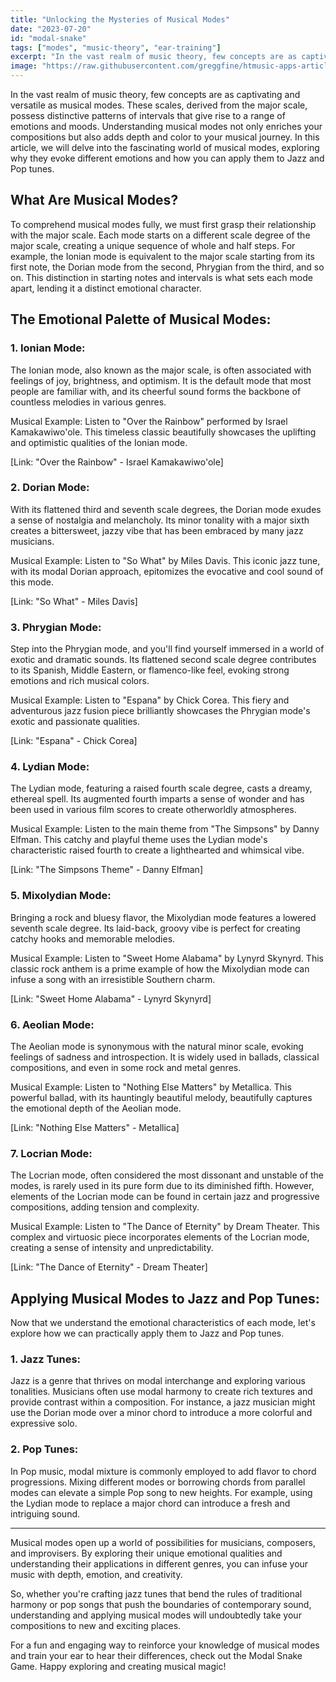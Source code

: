 ```yaml
---
title: "Unlocking the Mysteries of Musical Modes"
date: "2023-07-20"
id: "modal-snake"
tags: ["modes", "music-theory", "ear-training"]
excerpt: "In the vast realm of music theory, few concepts are as captivating and versatile as musical modes. These scales, derived from the major scale, possess distinctive patterns of intervals that give rise to a range of emotions and moods. Understanding musical modes not only enriches your compositions but also adds depth and color to your musical journey. In this article, we will delve into the fascinating world of musical modes, exploring why they evoke different emotions and how you can apply them to Jazz and Pop tunes."
image: "https://raw.githubusercontent.com/greggfine/htmusic-apps-articles/main/Images/modal-snake.png"
---
```


In the vast realm of music theory, few concepts are as captivating and versatile as musical modes. These scales, derived from the major scale, possess distinctive patterns of intervals that give rise to a range of emotions and moods. Understanding musical modes not only enriches your compositions but also adds depth and color to your musical journey. In this article, we will delve into the fascinating world of musical modes, exploring why they evoke different emotions and how you can apply them to Jazz and Pop tunes.

## What Are Musical Modes?

To comprehend musical modes fully, we must first grasp their relationship with the major scale. Each mode starts on a different scale degree of the major scale, creating a unique sequence of whole and half steps. For example, the Ionian mode is equivalent to the major scale starting from its first note, the Dorian mode from the second, Phrygian from the third, and so on. This distinction in starting notes and intervals is what sets each mode apart, lending it a distinct emotional character.

## The Emotional Palette of Musical Modes:

### 1. Ionian Mode:

The Ionian mode, also known as the major scale, is often associated with feelings of joy, brightness, and optimism. It is the default mode that most people are familiar with, and its cheerful sound forms the backbone of countless melodies in various genres.

Musical Example: Listen to "Over the Rainbow" performed by Israel Kamakawiwo'ole. This timeless classic beautifully showcases the uplifting and optimistic qualities of the Ionian mode.

[Link: "Over the Rainbow" - Israel Kamakawiwo'ole]

### 2. Dorian Mode:

With its flattened third and seventh scale degrees, the Dorian mode exudes a sense of nostalgia and melancholy. Its minor tonality with a major sixth creates a bittersweet, jazzy vibe that has been embraced by many jazz musicians.

Musical Example: Listen to "So What" by Miles Davis. This iconic jazz tune, with its modal Dorian approach, epitomizes the evocative and cool sound of this mode.

[Link: "So What" - Miles Davis]

### 3. Phrygian Mode:

Step into the Phrygian mode, and you'll find yourself immersed in a world of exotic and dramatic sounds. Its flattened second scale degree contributes to its Spanish, Middle Eastern, or flamenco-like feel, evoking strong emotions and rich musical colors.

Musical Example: Listen to "Espana" by Chick Corea. This fiery and adventurous jazz fusion piece brilliantly showcases the Phrygian mode's exotic and passionate qualities.

[Link: "Espana" - Chick Corea]

### 4. Lydian Mode:

The Lydian mode, featuring a raised fourth scale degree, casts a dreamy, ethereal spell. Its augmented fourth imparts a sense of wonder and has been used in various film scores to create otherworldly atmospheres.

Musical Example: Listen to the main theme from "The Simpsons" by Danny Elfman. This catchy and playful theme uses the Lydian mode's characteristic raised fourth to create a lighthearted and whimsical vibe.

[Link: "The Simpsons Theme" - Danny Elfman]

### 5. Mixolydian Mode:

Bringing a rock and bluesy flavor, the Mixolydian mode features a lowered seventh scale degree. Its laid-back, groovy vibe is perfect for creating catchy hooks and memorable melodies.

Musical Example: Listen to "Sweet Home Alabama" by Lynyrd Skynyrd. This classic rock anthem is a prime example of how the Mixolydian mode can infuse a song with an irresistible Southern charm.

[Link: "Sweet Home Alabama" - Lynyrd Skynyrd]

### 6. Aeolian Mode:

The Aeolian mode is synonymous with the natural minor scale, evoking feelings of sadness and introspection. It is widely used in ballads, classical compositions, and even in some rock and metal genres.

Musical Example: Listen to "Nothing Else Matters" by Metallica. This powerful ballad, with its hauntingly beautiful melody, beautifully captures the emotional depth of the Aeolian mode.

[Link: "Nothing Else Matters" - Metallica]

### 7. Locrian Mode:

The Locrian mode, often considered the most dissonant and unstable of the modes, is rarely used in its pure form due to its diminished fifth. However, elements of the Locrian mode can be found in certain jazz and progressive compositions, adding tension and complexity.

Musical Example: Listen to "The Dance of Eternity" by Dream Theater. This complex and virtuosic piece incorporates elements of the Locrian mode, creating a sense of intensity and unpredictability.

[Link: "The Dance of Eternity" - Dream Theater]

## Applying Musical Modes to Jazz and Pop Tunes:

Now that we understand the emotional characteristics of each mode, let's explore how we can practically apply them to Jazz and Pop tunes.

### 1. Jazz Tunes:

Jazz is a genre that thrives on modal interchange and exploring various tonalities. Musicians often use modal harmony to create rich textures and provide contrast within a composition. For instance, a jazz musician might use the Dorian mode over a minor chord to introduce a more colorful and expressive solo.

### 2. Pop Tunes:

In Pop music, modal mixture is commonly employed to add flavor to chord progressions. Mixing different modes or borrowing chords from parallel modes can elevate a simple Pop song to new heights. For example, using the Lydian mode to replace a major chord can introduce a fresh and intriguing sound.

---

Musical modes open up a world of possibilities for musicians, composers, and improvisers. By exploring their unique emotional qualities and understanding their applications in different genres, you can infuse your music with depth, emotion, and creativity.

So, whether you're crafting jazz tunes that bend the rules of traditional harmony or pop songs that push the boundaries of contemporary sound, understanding and applying musical modes will undoubtedly take your compositions to new and exciting places.

For a fun and engaging way to reinforce your knowledge of musical modes and train your ear to hear their differences, check out the Modal Snake Game. Happy exploring and creating musical magic!
